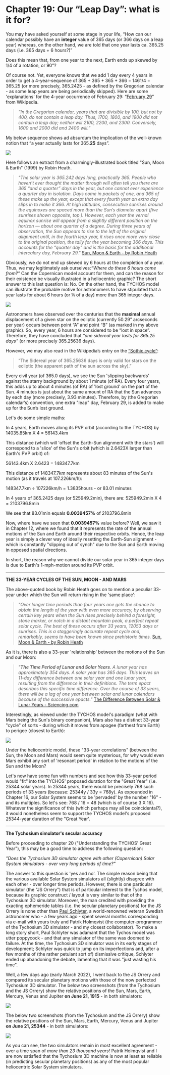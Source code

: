 
Chapter 19: Our “Leap Day”: what is it for?
=========================================================================


You may have asked yourself at some stage in your life, “How can our calendar possibly have an **integer** value of 365 days (or 366 days on a leap year) whereas, on the other hand, we are told that one year lasts ca. 365.25 days (i.e. 365 days + 6 hours?)”

Does this mean that, from one year to the next, Earth ends up skewed by 1/4 of a rotation, or 90°?

Of course not. Yet, everyone knows that we add 1 day every 4 years in order to get a 4-year-sequence of 365 + 365 + 365 + 366 = 1461/4 = 365.25 (or more precisely, 365.2425 - as defined by the Gregorian calendar - as some leap years are being periodically skipped). Here are some 'explanations' for the 4-year occurrence of February 29: “[February 29](https://www.tychos.info/citation/_WIKIP-Feb-2017_February_29.pdf)” from Wikipedia.

> _“In the Gregorian calendar, years that are divisible by 100, but not by 400, do not contain a leap day. Thus, 1700, 1800, and 1900 did not contain a leap day; neither will 2100, 2200, and 2300. Conversely, 1600 and 2000 did and 2400 will.”_

My below sequence shows ad absurdum the implication of the well-known notion that “a year actually lasts for 365.**25** days”.

![](https://septclues.com/TYCHOS/088_365.25_QUESTION.jpg)

Here follows an extract from a charmingly-illustrated book titled "Sun, Moon & Earth" (1999) by Robin Heath.  

> _"The solar year is 365.242 days long, practically 365. People who haven’t ever thought the matter through will often tell you there are 365 “and a quarter” days in the year, but one cannot ever experience a quarter day in isolation. Days come in packets of one, and 365 of these make up the year, except that every fourth year an extra day slips in to make it 366. At high latitudes, consecutive sunrises around the equinoxes are spaced more than the Sun’s diameter apart (five sunrises shown opposite, top ). However, each year the vernal equinox sunrise will appear from a slightly different position on the horizon — about one quarter of a degree. During three years of observation, the Sun appears to rise to the left of the original alignment until, in the fourth leap year, it rises once more very close to the original position, the tally for the year becoming 366 days. This accounts for the “quarter day" and is the basis for the additional intercalary day, February 29."_ [Sun, Moon & Earth - by Robin Heath](https://archive.org/details/SunMoonAndEarth/page/n22/mode/1up?view=theater)

Obviously, we do not end up skewed by 6 hours at the completion of a year. Thus, we may legitimately ask ourselves:_“Where do these 6 hours come from?”_ Can the Copernican model account for them, and can the reason for their existence be visually illustrated in a heliocentric graphic? The short answer to this last question is: No. On the other hand, the TYCHOS model can illustrate the probable motive for astronomers to have stipulated that a year lasts for about 6 hours (or ¼ of a day) more than 365 integer days.

![](https://www.tychos.info/book_imagery/089_365_25_WHY_03.jpg)

Astronomers have observed over the centuries that the **maximal** annual displacement of a given star on the ecliptic (currently 50.29” arcseconds per year) occurs between point “A” and point “B” (as marked in my above graphic). So, every year, 6 hours are considered to be “lost in space”. Therefore, they have concluded that _“one sidereal year lasts for 365.25 days”_ (or more precisely 365.25636 days).

However, we may also read in the Wikipedia’s entry on the [“Sothic cycle”](https://www.tychos.info/citation/_WIKIP-Feb-2017_Sothic_cycle.pdf):

> “The Sidereal year of 365.25636 days is only valid for stars on the ecliptic (the apparent path of the sun across the sky).”

Every civil year (of 365.0 days), we see the Sun 'slipping backwards' against the starry background by about 1 minute (of RA). Every four years, this adds up to about 4 minutes (of RA) of 'lost ground' on the part of the Sun. 4 minutes is just about the same amount of RA that the Sun advances by each day (more precisely, 3.93 minutes). Therefore, by (the Gregorian calendar’s) convention, one extra "leap" day, February 29, is added to make up for the Sun’s lost ground.

Let's do some simple maths: 

In 4 years, Earth moves along its PVP orbit (according to the TYCHOS) by 14035.85km X 4 = 56143.4km

This distance (which will 'offset the Earth-Sun alignment with the stars') will correspond to a 'slice' of the Sun's orbit (which is 2.6423X larger than Earth's PVP orbit) of:

56143.4km X 2.6423 = 148347.7km 

This distance of 148347.7km represents about 83 minutes of the Sun's motion (as it travels at 107.226km/h): 

148347.7km ÷ 107226km/h = 1.3835hours - or 83.01 minutes

In 4 years of 365.2425 days (or 525949.2min), there are: 525949.2min X 4 = 2103796.8min

We see that 83.01min equals **0.0039457%** of 2103796.8min

Now, where have we seen that **0.0039457%** value before? Well, we saw it in Chapter 12, where we found that it represents the rate of the annual motions of the Sun and Earth around their respective orbits. Hence, the leap year is simply a clever way of ideally resetting the Earth-Sun alignment - which is constantly "slipping out of synch" due to the Sun and Earth moving in opposed spatial directions.      

In short, the reason why we cannot divide our solar year in 365 integer days is due to Earth's 1-mph-motion around its PVP orbit. 

*************************************************************************************************************************

**THE 33-YEAR CYCLES OF THE SUN, MOON - AND MARS** 

The above-quoted book by Robin Heath goes on to mention a peculiar 33-year under which the Sun will return rising in the 'same place': 

> _"Over longer time periods than four years one gets the chance to obtain the length of the year with even more accuracy, by observing certain key years when the Sun rises precisely behind a foresight, stone marker, or notch in a distant mountain peak, a perfect repeat solar cycle. The best of these occurs after 33 years, 12053 days or sunrises. This is a staggeringly accurate repeat cycle and, remarkably, seems to have been known since prehistoric times._ [Sun, Moon & Earth - by Robin Heath](https://archive.org/details/SunMoonAndEarth/page/n23/mode/1up?view=theater)

As it is, there is also a 33-year 'relationship' between the motions of the Sun and our Moon:

> _"**The Time Period of Lunar and Solar Years**. A lunar year has approximately 354 days. A solar year has 365 days. This leaves an 11-day difference between one solar year and one lunar year, resulting from the difference in their definitions. The term epact describes this specific time difference. Over the course of 33 years, there will be a lag of one year between solar and lunar calendars because of the successive epacts."_ [The Difference Between Solar & Lunar Years - Sciencing.com](https://sciencing.com/difference-between-solar-lunar-years-8513472.html)

Interestingly, as viewed under the TYCHOS model's paradigm (what with Mars being the Sun's binary companion), Mars also has a distinct 33-year "cycle" of sorts - during which it moves from apogee (farthest from Earth) to perigee (closest to Earth):

![](https://septclues.com/TYCHOS/33-YEAR-CYCLE_Mars_Apogee_Perigee_01.jpg)

Under the heliocentric model, these "33-year correlations" (between the Sun, the Moon and Mars) would seem quite mysterious, for why would even Mars exhibit any sort of 'resonant period' in relation to the motions of the Sun and the Moon?  

Let's now have some fun with numbers and see how this 33-year period would "fit" into the TYCHOS' proposed duration for the "Great Year" (i.e. 25344 solar years). In 25344 years, there would be precisely 768 such periods of 33 years (because: 25344y / 33y = 768y). As expounded in Chapter 16, our Solar System seems to be 'pervaded' by the number "16" - and its multiples. So let's see: 768 / 16 = 48 (which is of course 3 X 16). Whatever the significance of this (which perhaps may all be coincidental?), it would nonetheless seem to support the TYCHOS model's proposed 25344-year duration of the "Great Year'.


**************************************************************************************************************************

**The Tychosium simulator's secular accuracy**

Before proceeding to chapter 20 ("Understanding the TYCHOS' Great Year"), this may be a good time to address the following question:

_"Does the Tychosium 3D simulator agree with other (Copernican) Solar System simulators - over very long periods of time?"_

The answer to this question is 'yes and no'. The simple reason being that the various available Solar System simulators all (slightly) disagree with each other - over longer time periods. However, there is one particular simulator (the "JS Orrery") that is of particular interest to the Tychos model, because its graphic construct / layout is very similar to that of the Tychosium 3D simulator. Moreover, the man credited with providing the exacting ephemeride tables (i.e. the secular planetary positions) for the JS Orrery is none other than [Paul Schlyter](http://www.stjarnhimlen.se/comp/tutorial.html), a world-renowned veteran Swedish astronomer who - a few years ago - spent several months corresponding via e-mail with yours truly and Patrik Holmqvist (the computer-programmer of the Tychosium 3D simulator - and my closest collaborator). To make a long story short, Paul Schlyter was adamant that the Tychos model was utter poppycock - and that any simulator of the same was doomed to failure. At the time, the Tychosium 3D simulator was in its early stages of development; Schlyter was quick to jump on its imperfections and, after a few months of (the rather petulant sort of) dismissive critique, Schlyter ended up abandoning the debate, lamenting that it was "just wasting his time".      

Well, a few days ago (early March 2022), I went back to the JS Orrery and compared its secular planetary motions with those of the now perfected Tychosium 3D simulator. The below two screenshots (from the Tychosium and the JS Orrery) show the relative positions of the Sun, Mars, Earth, Mercury, Venus and Jupiter **on June 21, 1915** - in both simulators:

![](https://septclues.com/TYCHOS/TYCHOSIUM_vs_JSORRERY_1915_06_21.jpg)

The below two screenshots (from the Tychosium and the JS Orrery) show the relative positions of the Sun, Mars, Earth, Mercury, Venus and Jupiter **on June 21, 25344** - in both simulators:

![](https://septclues.com/TYCHOS/TYCHOSIUM_vs_JSORRERY_25344_06_21.jpg)

As you can see, the two simulators remain in most excellent agreement - over a time span of _more than 23 thousand years!_ Patrik Holmqvist and I are now satisfied that the Tychosium 3D machine is now at least as reliable (in predicting secular planetary positions) as any of the most popular heliocentric Solar System simulators. 
